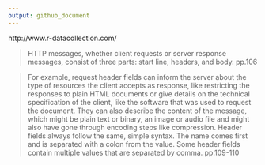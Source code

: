 ```yaml
---
output: github_document
---
```


http://www.r-datacollection.com/

>
HTTP messages, whether client requests or server response messages, consist of three parts: start line, headers, and body.
pp.106

>
For example, request header fields can inform the server about the type of resources the client accepts as response, like restricting the responses to plain HTML documents or give details on the technical specification of the client, like the software that was used to request the document. They can also describe the content of the message, which might be plain text or binary, an image or audio file and might also have gone through encoding steps like compression. Header fields always follow the same, simple syntax. The name comes first and is separated with a colon from the value. Some header fields contain multiple values that are separated by comma.
pp.109-110